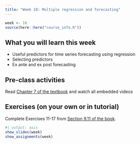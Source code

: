 ```yaml
---
title: "Week 10: Multiple regression and forecasting"
---
```


```r
week <- 10
source(here::here("course_info.R"))
```

## What you will learn this week

* Useful predictors for time series forecasting using regression
* Selecting predictors
* Ex ante and ex post forecasting

## Pre-class activities

Read [Chapter 7 of the textbook](https://otexts.com/fpp3/regression.html) and watch all embedded videos

## Exercises (on your own or in tutorial)

Complete Exercises 11-17 from [Section 9.11 of the book](https://otexts.com/fpp3/arima-exercises.html).

```r
#| output: asis
show_slides(week)
show_assignments(week)
```
